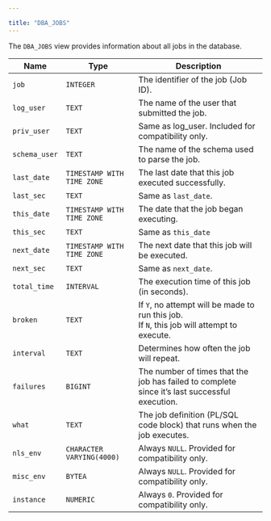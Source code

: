 ---

title: "DBA_JOBS"
---

<div id="dba_jobs" class="registered_link"></div>

The `DBA_JOBS` view provides information about all jobs in the database.

| Name          | Type                       | Description                                                  |
| ------------- | -------------------------- | ------------------------------------------------------------ |
| `job`         | `INTEGER`                  | The identifier of the job (Job ID).                          |
| `log_user`    | `TEXT`                     | The name of the user that submitted the job.                 |
| `priv_user`   | `TEXT`                     | Same as log_user. Included for compatibility only.           |
| `schema_user` | `TEXT`                     | The name of the schema used to parse the job.                |
| `last_date`   | `TIMESTAMP WITH TIME ZONE` | The last date that this job executed successfully.           |
| `last_sec`    | `TEXT`                     | Same as `last_date`.                                         |
| `this_date`   | `TIMESTAMP WITH TIME ZONE` | The date that the job began executing.                       |
| `this_sec`    | `TEXT`                     | Same as `this_date`                                          |
| `next_date`   | `TIMESTAMP WITH TIME ZONE` | The next date that this job will be executed.                |
| `next_sec`    | `TEXT`                     | Same as `next_date`.                                         |
| `total_time`  | `INTERVAL`                 | The execution time of this job (in seconds).                 |
| `broken`      | `TEXT`                     | If `Y`, no attempt will be made to run this job. <br/>If `N`, this job will attempt to execute. |
| `interval`    | `TEXT`                     | Determines how often the job will repeat.                    |
| `failures`    | `BIGINT`                   | The number of times that the job has failed to complete since it’s last successful execution. |
| `what`        | `TEXT`                     | The job definition (PL/SQL code block) that runs when the job executes. |
| `nls_env`     | `CHARACTER VARYING(4000)`  | Always `NULL`. Provided for compatibility only.              |
| `misc_env`    | `BYTEA`                    | Always `NULL`. Provided for compatibility only.              |
| `instance`    | `NUMERIC`                  | Always `0`. Provided for compatibility only.                 |